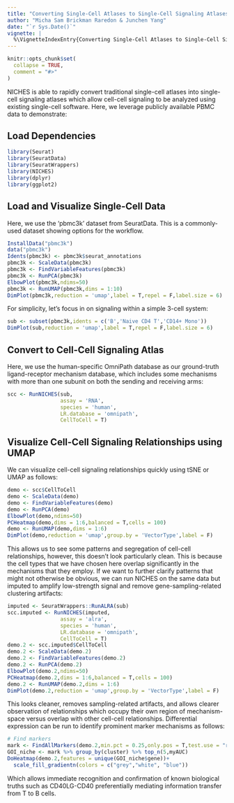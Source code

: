 ```yaml
---
title: "Converting Single-Cell Atlases to Single-Cell Signaling Atlases"
author: "Micha Sam Brickman Raredon & Junchen Yang"
date: "`r Sys.Date()`"
vignette: |
  %\VignetteIndexEntry{Converting Single-Cell Atlases to Single-Cell Signaling Atlases} %\VignetteEngine{knitr::rmarkdown} %\VignetteEncoding{UTF-8}
---
```


```r
knitr::opts_chunk$set(
  collapse = TRUE,
  comment = "#>"
)
```

NICHES is able to rapidly convert traditional single-cell atlases into single-cell signaling atlases which allow cell-cell signaling to be analyzed using existing single-cell software. Here, we leverage  publicly available PBMC data to demonstrate:

## Load Dependencies
```r
library(Seurat)
library(SeuratData)
library(SeuratWrappers)
library(NICHES)
library(dplyr)
library(ggplot2)
```

## Load and Visualize Single-Cell Data

Here, we use the 'pbmc3k' dataset from SeuratData. This is a commonly-used dataset showing options for the workflow.

```r
InstallData("pbmc3k")
data("pbmc3k")
Idents(pbmc3k) <- pbmc3k$seurat_annotations
pbmc3k <- ScaleData(pbmc3k)
pbmc3k <- FindVariableFeatures(pbmc3k)
pbmc3k <- RunPCA(pbmc3k)
ElbowPlot(pbmc3k,ndims=50)
pbmc3k <- RunUMAP(pbmc3k,dims = 1:10)
DimPlot(pbmc3k,reduction = 'umap',label = T,repel = F,label.size = 6)
```

For simplicity, let's focus in on signaling within a simple 3-cell system:

```r
sub <- subset(pbmc3k,idents = c('B','Naive CD4 T','CD14+ Mono'))
DimPlot(sub,reduction = 'umap',label = T,repel = F,label.size = 6)
```

## Convert to Cell-Cell Signaling Atlas

Here, we use the human-specific OmniPath database as our ground-truth ligand-receptor mechanism database, which includes some mechanisms with more than one subunit on both the sending and receiving arms:

```r
scc <- RunNICHES(sub,
                 assay = 'RNA',
                 species = 'human',
                 LR.database = 'omnipath',
                 CellToCell = T)
```

## Visualize Cell-Cell Signaling Relationships using UMAP

We can visualize cell-cell signaling relationships quickly using tSNE or UMAP as follows:

```r
demo <- scc$CellToCell
demo <- ScaleData(demo)
demo <- FindVariableFeatures(demo)
demo <- RunPCA(demo)
ElbowPlot(demo,ndims=50)
PCHeatmap(demo,dims = 1:6,balanced = T,cells = 100)
demo <- RunUMAP(demo,dims = 1:6)
DimPlot(demo,reduction = 'umap',group.by = 'VectorType',label = F)
```

This allows us to see some patterns and segregation of cell-cell relationships, however, this doesn't look particularly clean. This is because the cell types that we have chosen here overlap significantly in the mechanisms that they employ. If we want to further clarify patterns that might not otherwise be obvious, we can run NICHES on the same data but imputed to amplify low-strength signal and remove gene-sampling-related clustering artifacts:

```r
imputed <- SeuratWrappers::RunALRA(sub)
scc.imputed <- RunNICHES(imputed,
                 assay = 'alra',
                 species = 'human',
                 LR.database = 'omnipath',
                 CellToCell = T)
demo.2 <- scc.imputed$CellToCell
demo.2 <- ScaleData(demo.2)
demo.2 <- FindVariableFeatures(demo.2)
demo.2 <- RunPCA(demo.2)
ElbowPlot(demo.2,ndims=50)
PCHeatmap(demo.2,dims = 1:6,balanced = T,cells = 100)
demo.2 <- RunUMAP(demo.2,dims = 1:6)
DimPlot(demo.2,reduction = 'umap',group.by = 'VectorType',label = F)
```

This looks cleaner, removes sampling-related artifacts, and allows clearer observation of relationships which occupy their own region of mechanism-space versus overlap with other cell-cell relationships. Differential expression can be run to identify prominent marker mechanisms as follows:

```r
# Find markers
mark <- FindAllMarkers(demo.2,min.pct = 0.25,only.pos = T,test.use = "roc")
GOI_niche <- mark %>% group_by(cluster) %>% top_n(5,myAUC)
DoHeatmap(demo.2,features = unique(GOI_niche$gene))+ 
  scale_fill_gradientn(colors = c("grey","white", "blue"))
```

Which allows immediate recognition and confirmation of known biological truths such as CD40LG-CD40 preferentially mediating information transfer from T to B cells.
